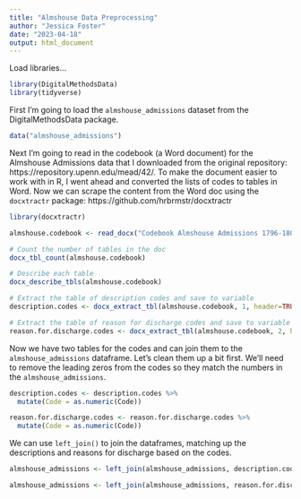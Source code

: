 ```yaml
---
title: "Almshouse Data Preprocessing"
author: "Jessica Foster"
date: "2023-04-18"
output: html_document
---
```


Load libraries...
```r
library(DigitalMethodsData)
library(tidyverse)
```

First I'm going to load the `almshouse_admissions` dataset from the DigitalMethodsData package.
```r
data("almshouse_admissions")
```

Next I'm going to read in the codebook (a Word document) for the Almshouse Admissions data that I downloaded from the original repository: https://repository.upenn.edu/mead/42/. To make the document easier to work with in R, I went ahead and converted the lists of codes to tables in Word. Now we can scrape the content from the Word doc using the `docxtractr` package: https://github.com/hrbrmstr/docxtractr

```r
library(docxtractr)

almshouse.codebook <- read_docx("Codebook Almshouse Admissions 1796-1803 - with tables.docx")

# Count the number of tables in the doc
docx_tbl_count(almshouse.codebook)

# Describe each table
docx_describe_tbls(almshouse.codebook)

# Extract the table of description codes and save to variable
description.codes <- docx_extract_tbl(almshouse.codebook, 1, header=TRUE)

# Extract the table of reason for discharge codes and save to variable
reason.for.discharge.codes <- docx_extract_tbl(almshouse.codebook, 2, header=TRUE)
```

Now we have two tables for the codes and can join them to the `almshouse_admissions` dataframe. Let's clean them up a bit first. We'll need to remove the leading zeros from the codes so they match the numbers in the `almshouse_admissions`.
```r
description.codes <- description.codes %>%
  mutate(Code = as.numeric(Code))

reason.for.discharge.codes <- reason.for.discharge.codes %>%
  mutate(Code = as.numeric(Code))
```

We can use `left_join()` to join the dataframes, matching up the descriptions and reasons for discharge based on the codes.
```r
almshouse_admissions <- left_join(almshouse_admissions, description.codes, by=c("Descriptions.by.Clerk"="Code"))

almshouse_admissions <- left_join(almshouse_admissions, reason.for.discharge.codes, by=c("Reason.Discharged"="Code"))
```


